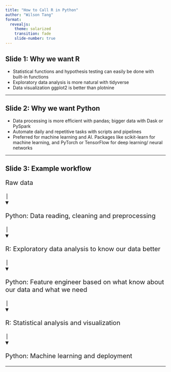 ```yaml
---
title: "How to Call R in Python"
author: "Wilson Tang"
format:
  revealjs:
    theme: solarized
    transition: fade
    slide-number: true
---
```


## Slide 1: Why we want R 

- Statistical functions and hypothesis testing can easily be done with built-in
functions
- Exploratory data analysis is more natural with tidyverse
- Data visualization ggplot2 is better than plotnine

---

## Slide 2: Why we want Python

- Data processing is more efficient with pandas; bigger data with Dask or
PySpark
- Automate daily and repetitive tasks with scripts and pipelines
- Preferred for machine learning and AI. Packages like scikit-learn for machine
learning, and PyTorch or TensorFlow for deep learning/ neural networks

---

## Slide 3: Example workflow

<div style="font-size: 20px;">
Raw data 

    |
    ▼ 

Python: Data reading, cleaning and preprocessing


    |
    ▼ 

R: Exploratory data analysis to know our data better

    |
    ▼ 

Python: Feature engineer based on what know about our data and what we need

    |
    ▼ 

R: Statistical analysis and visualization

    |
    ▼ 

Python: Machine learning and deployment
</div>

---
